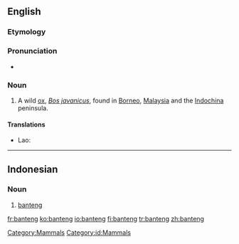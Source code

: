 ==English==
{{wikipedia}}

===Etymology===
{{etyl|ms}}

===Pronunciation===
* {{IPA|/ˈbantɛŋ/}}

===Noun===
{{en-noun}}

# A wild [[ox]], ''[[Bos javanicus]]'', found in [[Borneo]], [[Malaysia]] and the [[Indochina]] peninsula.

====Translations====
{{trans-top|Bos javanicus}}
* Lao: {{t-|lo|ງົວແດງ|tr=ngua dëng|sc=Laoo|xs=Lao}}
{{trans-mid}}
{{trans-bottom}}
[[Category:Mammals]]

----

==Indonesian==
{{wikipedia|lang=id}}
===Noun===
{{infl|id|noun}}
# [[banteng]]
[[Category:id:Mammals]]


[[fr:banteng]]
[[ko:banteng]]
[[io:banteng]]
[[fi:banteng]]
[[tr:banteng]]
[[zh:banteng]]